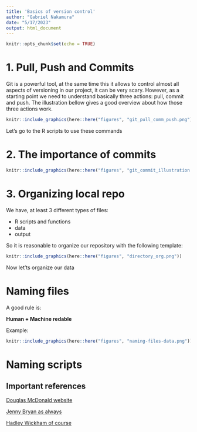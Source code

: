```yaml
---
title: 'Basics of version control'
author: "Gabriel Nakamura"
date: "5/17/2023"
output: html_document
---
```


```r
knitr::opts_chunk$set(echo = TRUE)
```

# 1. Pull, Push and Commits

Git is a powerful tool, at the same time this it allows to control almost all aspects of versioning in our project, it can be very scary. However, as a starting point we need to understand basically three actions: pull, commit and push. The illustration bellow gives a good overview about how those three actions work.

```r
knitr::include_graphics(here::here("figures", "git_pull_comm_push.png"))
```

Let's go to the R scripts to use these commands

# 2. The importance of commits 

```r
knitr::include_graphics(here::here("figures", "git_commit_illustration.png"))
```

# 3. Organizing local repo

We have, at least 3 different types of files:

- R scripts and functions
- data 
- output


So it is reasonable to organize our repository with the following template:

```r
knitr::include_graphics(here::here("figures", "directory_org.png"))
```


Now let'ts organize our data

# Naming files

A good rule is: 

**Human + Machine redable**

Example:

```r
knitr::include_graphics(here::here("figures", "naming-files-data.png"))
```


# Naming scripts



## Important references

[Douglas McDonald website](https://www.douganddata.com/2022/07/on-naming-things/)

[Jenny Bryan as always](http://www2.stat.duke.edu/~rcs46/lectures_2015/01-markdown-git/slides/naming-slides/naming-slides.pdf)

[Hadley Wickham of course](http://adv-r.had.co.nz/Style.html)


